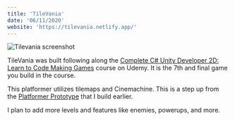 ```yaml
---
title: 'TileVania'
date: '06/11/2020'
website: 'https://tilevania.netlify.app/'
---
```


![Tilevania screenshot](../uploads/tilevania.png)

TileVania was  built following along the [Complete C# Unity Developer 2D: Learn to Code Making Games](https://www.udemy.com/course/unitycourse/) course on Udemy. It is the 7th and final game you build in the course.

This platformer utilizes tilemaps and Cinemachine. This is a step up from the [Platformer Prototype](https://www.zacharyminner.com/games/platformer-prototype) that I build earlier. 

I plan to add more levels and features like enemies, powerups, and more.
